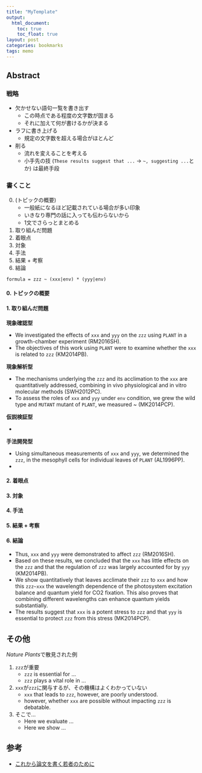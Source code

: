 ```yaml
---
title: "MyTemplate"
output:
  html_document:
    toc: true
    toc_float: true
layout: post
categories: bookmarks
tags: memo
---
```


## Abstract

### 戦略

- 欠かせない語句一覧を書き出す
    - この時点である程度の文字数が固まる
    - それに加えて何が書けるかが決まる
- ラフに書き上げる
    - 規定の文字数を超える場合がほとんど
- 削る
    - 流れを変えることを考える
    - 小手先の技 (`These results suggest that ...` -> `~, suggesting ...`とか) は最終手段

### 書くこと

0. (トピックの概要)
    - 一般紙になるほど記載されている場合が多い印象
    - いきなり専門の話に入っても伝わらないから
    - 1文でさらっとまとめる
1. 取り組んだ問題
2. 着眼点
3. 対象
4. 手法
5. 結果 + 考察
6. 結論


`formula = zzz ~ (xxx|env) * (yyy|env)`

#### 0. トピックの概要


#### 1. 取り組んだ問題

**現象確認型**

- We investigated the effects of `xxx` and `yyy` on the `zzz` using `PLANT` in a growth-chamber experiment (RM2016SH).
- The objectives of this work using `PLANT` were to examine whether the `xxx` is related to `zzz` (KM2014PB).


**現象解析型**

- The mechanisms underlying the `zzz` and its acclimation to the `xxx` are quantitatively addressed, combining in vivo physiological and in vitro molecular methods (SWH2012PC).
- To assess the roles of `xxx` and `yyy` under `env` condition, we grew the wild type and `MUTANT` mutant of `PLANT`, we measured ~ (MK2014PCP).


**仮説検証型**

-


**手法開発型**

- Using simultaneous measurements of `xxx` and `yyy`, we determined the `zzz`, in the mesophyll cells for individual leaves of `PLANT` (AL1996PP).
-


#### 2. 着眼点


#### 3. 対象


#### 4. 手法


#### 5. 結果 + 考察


#### 6. 結論

- Thus, `xxx` and `yyy` were demonstrated to affect `zzz` (RM2016SH).
- Based on these results, we concluded that the `xxx` has little effects on the `zzz` and that the regulation of `zzz` was largely accounted for by `yyy` (KM2014PB).
- We show quantitatively that leaves acclimate their `zzz` to `xxx` and how this `zzz~xxx` the wavelength dependence of the photosystem excitation balance and quantum yield for CO2 fixation. This also proves that combining different wavelengths can enhance quantum yields substantially.
- The results suggest that `xxx` is a potent stress to `zzz` and that `yyy` is essential to protect `zzz` from this stress (MK2014PCP).

## その他

*Nature Plants*で散見された例

1. `zzz`が重要
    - `zzz` is essential for ...
    - `zzz` plays a vital role in ...
2. `xxx`が`zzz`に関与するが、その機構はよくわかっていない
    - `xxx` that leads to `zzz`, however, are poorly understood.
    -  however, whether `xxx` are possible without impacting `zzz` is debatable. 
3. そこで...
    - Here we evaluate ...
    - Here we show ...



## 参考

- [これから論文を書く若者のために](http://www.kyoritsu-pub.co.jp/bookdetail/9784320005952)